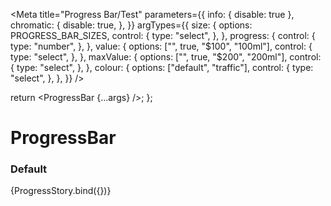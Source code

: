 
<Meta
  title="Progress Bar/Test"
  parameters={{
    info: { disable: true },
    chromatic: {
      disable: true,
    },
  }}
  argTypes={{
    size: {
      options: PROGRESS_BAR_SIZES,
      control: {
        type: "select",
      },
    },
    progress: {
      control: {
        type: "number",
      },
    },
    value: {
      options: ["", true, "$100", "100ml"],
      control: {
        type: "select",
      },
    },
    maxValue: {
      options: ["", true, "$200", "200ml"],
      control: {
        type: "select",
      },
    },
    colour: {
      options: ["default", "traffic"],
      control: {
        type: "select",
      },
    },
  }}
/>

  return <ProgressBar {...args} />;
};

# ProgressBar

### Default

<Preview>
  <Story name="default" args={{ progress: 20 }}>
    {ProgressStory.bind({})}
  </Story>
</Preview>
